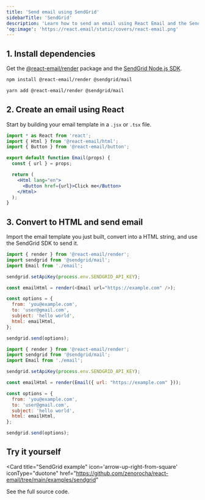 ```yaml
---
title: 'Send email using SendGrid'
sidebarTitle: 'SendGrid'
description: 'Learn how to send an email using React Email and the SendGrid Node.js SDK.'
'og:image': 'https://react.email/static/covers/react-email.png'
---
```


## 1. Install dependencies

Get the [@react-email/render](https://www.npmjs.com/package/@react-email/render) package and the [SendGrid Node.js SDK](https://www.npmjs.com/package/@sendgrid/mail).

<CodeGroup>

```sh npm
npm install @react-email/render @sendgrid/mail
```

```sh yarn
yarn add @react-email/render @sendgrid/mail
```

</CodeGroup>

## 2. Create an email using React

Start by building your email template in a `.jsx` or `.tsx` file.

```jsx email.jsx
import * as React from 'react';
import { Html } from '@react-email/html';
import { Button } from '@react-email/button';

export default function Email(props) {
  const { url } = props;

  return (
    <Html lang="en">
      <Button href={url}>Click me</Button>
    </Html>
  );
}
```

## 3. Convert to HTML and send email

Import the email template you just built, convert into a HTML string, and use the SendGrid SDK to send it.

<CodeGroup>

```js React
import { render } from '@react-email/render';
import sendgrid from '@sendgrid/mail';
import Email from './email';

sendgrid.setApiKey(process.env.SENDGRID_API_KEY);

const emailHtml = render(<Email url="https://example.com" />);

const options = {
  from: 'you@example.com',
  to: 'user@gmail.com',
  subject: 'hello world',
  html: emailHtml,
};

sendgrid.send(options);
```

```js NodeJS
import { render } from '@react-email/render';
import sendgrid from '@sendgrid/mail';
import Email from './email';

sendgrid.setApiKey(process.env.SENDGRID_API_KEY);

const emailHtml = render(Email({ url: "https://example.com" }));

const options = {
  from: 'you@example.com',
  to: 'user@gmail.com',
  subject: 'hello world',
  html: emailHtml,
};

sendgrid.send(options);
```

</CodeGroup>

## Try it yourself

<Card
  title="SendGrid example"
  icon='arrow-up-right-from-square'
  iconType="duotone"
  href="https://github.com/zenorocha/react-email/tree/main/examples/sendgrid"
>
  See the full source code.
</Card>
